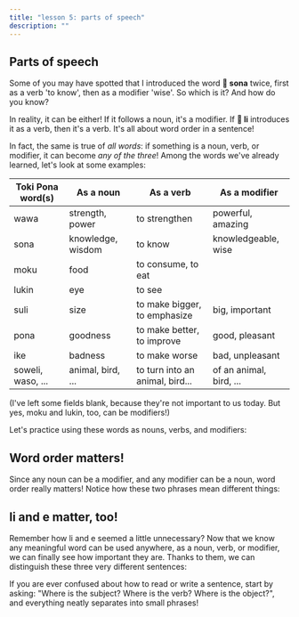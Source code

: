 ```yaml
---
title: "lesson 5: parts of speech"
description: ""
---
```



## Parts of speech

Some of you may have spotted that I introduced the word **󱥡 sona** twice, first as a verb 'to know', then as a modifier 'wise'. So which is it? And how do you know?

In reality, it can be either! If it follows a noun, it's a modifier. If **󱤧 li** introduces it as a verb, then it's a verb. It's all about word order in a sentence!

In fact, the same is true of _all words_: if something is a noun, verb, or modifier, it can become _any of the three_! Among the words we've already learned, let's look at some examples:

| Toki Pona word(s) | As a noun         | As a verb                       | As a modifier           |
| ----------------- | ----------------- | ------------------------------- | ----------------------- |
| wawa              | strength, power   | to strengthen                   | powerful, amazing       |
| sona              | knowledge, wisdom | to know                         | knowledgeable, wise     |
| moku              | food              | to consume, to eat              |                         |
| lukin             | eye               | to see                          |                         |
| suli              | size              | to make bigger, to emphasize    | big, important          |
| pona              | goodness          | to make better, to improve      | good, pleasant          |
| ike               | badness           | to make worse                   | bad, unpleasant         |
| soweli, waso, ... | animal, bird, ... | to turn into an animal, bird... | of an animal, bird, ... |

(I've left some fields blank, because they're not important to us today. But yes, moku and lukin, too, can be modifiers!)

Let's practice using these words as nouns, verbs, and modifiers:

<Sentences>
  <Sentence sl="lukin li pona e sona." m="Eyes improve knowledge." />
  <Sentence sl="moku li suli e pipi." m="Food makes the bugs grow bigger." />
  <Sentence
    sl="moku li wawa e soweli lili."
    m="Food strengthens the small animal."
  />
</Sentences>

## Word order matters!

Since any noun can be a modifier, and any modifier can be a noun, word order really matters! Notice how these two phrases mean different things:

<Sentences>
  <Sentence sl="soweli suli" m="big animal" />
  <Sentence sl="suli soweli" m="the size of an animal" />
  <Sentence
    sl="soweli suli li sona e suli soweli."
    m="The big animal knows the size of an animal."
  />
</Sentences>

## li and e matter, too!

Remember how li and e seemed a little unnecessary? Now that we know any meaningful word can be used anywhere, as a noun, verb, or modifier, we can finally see how important they are. Thanks to them, we can distinguish these three very different sentences:

<Sentences>
  <Sentence sl="soweli sona" m="wise animal" />
  <Sentence sl="sona pona" m="good knowledge; to know well" />
  <Sentence sl="pona waso" m="goodness of the bird" />
  <Sentence
    sl="soweli sona li pona e waso."
    m="The wise animal helps the bird."
  />
  <Sentence
    sl="soweli li sona pona e waso."
    m="The animal knows the bird well."
  />
  <Sentence
    sl="soweli li sona e pona waso."
    m="The animal knows how good the bird is."
  />
</Sentences>
If you are ever confused about how to read or write a sentence, start by asking:
"Where is the subject? Where is the verb? Where is the object?", and everything
neatly separates into small phrases!
